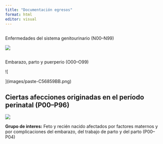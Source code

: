 ```yaml
---
title: "Documentación egresos"
format: html
editor: visual
---
```


## 

Enfermedades del sistema genitourinario (N00--N99)

![](images/paste-F9BB3576.png)

## 

Embarazo, parto y puerperio (O00--O99)

![

](images/paste-C56859BB.png)

## Ciertas afecciones originadas en el período perinatal (P00--P96)

![](images/paste-B593449F.png)

**Grupo de interes:** Feto y recién nacido afectados por factores maternos y por complicaciones del embarazo, del trabajo de parto y del parto (P00--P04)
